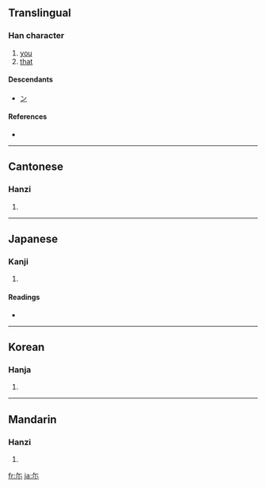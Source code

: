 {{also|爾}}
==Translingual==

===Han character===
{{Han char|rn=42|rad=小|as=02|sn=5|four=|canj=人火 (OF), X人火 (XOF)}}

# [[you]]
# [[that]]

====Descendants====
* [[ン]]

====References====
* {{Han ref|kx=0297.010|dkj=07478|hdz=10562.010|uh=5C13|ud=23571}}

----

==Cantonese==

===Hanzi===
{{yue-hanzi|jyut=|y=yi5}}

# {{defn|Cantonese}}

----

==Japanese==

===Kanji===
{{ja-kanji|grade=|rs=小02}}

# {{defn|Japanese}}

====Readings====
* {{ja-readings|on=[[じ]] (ji), [[に]] (ni)|kun=[[なんじ]] (nanji), [[その]] (sono), [[しかり]] (shikari)}}

----

==Korean==

===Hanja===
{{ko-hanja|hangeul=이|rv=i|mr=i}}

# {{defn|Korean}}

----

==Mandarin==

===Hanzi===
{{cmn-hanzi|pin=[[ěr]] ([[er3]])|wg=erh<sup>3</sup>}}

# {{defn|Mandarin}}

[[fr:尓]]
[[ja:尓]]